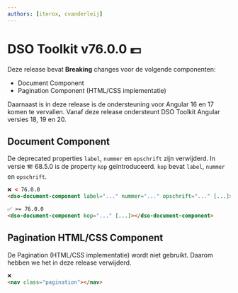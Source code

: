 ```yaml
---
authors: [iterox, cvanderleij]
---
```


# DSO Toolkit v76.0.0 💷

Deze release bevat **Breaking** changes voor de volgende componenten:

- Document Component
- Pagination Component (HTML/CSS implementatie)

Daarnaast is in deze release is de ondersteuning voor Angular 16 en 17 komen te vervallen.
Vanaf deze release ondersteunt DSO Toolkit Angular versies 18, 19 en 20.

<!-- truncate -->

## Document Component

De deprecated properties `label`, `nummer` en `opschrift` zijn verwijderd. In versie 🪗 68.5.0 is de property `kop` geïntroduceerd. `kop` bevat `label`, `nummer` en `opschrift`.

```html
❌ < 76.0.0
<dso-document-component label="..." nummer="..." opschrift="..." [...]></dso-document-component>

✅ >= 76.0.0
<dso-document-component kop="..." [...]></dso-document-component>
```

## Pagination HTML/CSS Component

De Pagination (HTML/CSS implementatie) wordt niet gebruikt. Daarom hebben we het in deze release verwijderd.

```html
❌
<nav class="pagination"></nav>
```
